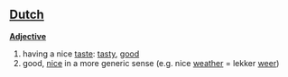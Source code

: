 ==[[Dutch]]==

'''[[Adjective]]'''

# having a nice [[taste]]: [[tasty]], [[good]]
# good, [[nice]] in a more generic sense (e.g. nice [[weather]] = lekker [[weer]])